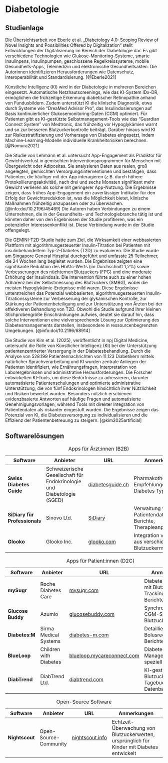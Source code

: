 # Diabetologie

## Studienlage

Die Übersichtsarbeit von Eberle et al. „Diabetology 4.0: Scoping Review of Novel Insights and Possibilities Offered by Digitalization“ stellt Entwicklungen der Digitalisierung im Bereich der Diabetologie dar. Es gibt verschiedene Technologien wie Glukose-Monitoring-Systeme, smarte Insulinpens, Insulinpumpen, geschlossene Regelkreissysteme, mobile Gesundheits-Apps, Telemedizin und elektronische Gesundheitsakten. Die Autorinnen identifizieren Herausforderungen wie Datenschutz, Interoperabilität und Standardisierung. [@Eberle2021]

Künstliche Intelligenz (KI) wird in der Diabetologie in mehreren Bereichen eingesetzt. Automatische Netzhautscreenings, wie das KI-System IDx-DR, ermöglichen die frühzeitige Erkennung diabetischer Retinopathie anhand von Fundusbildern. Zudem unterstützt KI die klinische Diagnostik, etwa durch Systeme wie "DreaMed Advisor Pro", das Insulindosierungen auf Basis kontinuierlicher Glukosemonitoring-Daten (CGM) optimiert. Für Patienten gibt es KI-gestützte Selbstmanagement-Tools wie das "Guardian Connect System" von Medtronic, das frühzeitig vor Hypoglykämien warnt und so zur besseren Blutzuckerkontrolle beiträgt. Darüber hinaus wird KI zur Risikostratifizierung und Vorhersage von Diabetes eingesetzt, indem Machine-Learning-Modelle individuelle Krankheitsrisiken berechnen. [@Nomura2021]

Die Studie von Lehmann et al. untersucht App-Engagement als Prädiktor für Gewichtsverlust in gemischten Interventionsprogrammen für Menschen mit Übergewicht oder Adipositas. Sie analysieren Daten aus realen, groß angelegten, gemischten Versorgungsinterventionen und bestätigen, dass Patienten, die häufiger mit der App interagieren (z.B. durch höhere Protokollierungsaktivität), nach drei und sechs Monaten signifikant mehr Gewicht verlieren als solche mit geringerer App-Nutzung. Die Ergebnisse zeigen, dass frühes App-Engagement ein zuverlässiger Indikator für den Erfolg der Gewichtsreduktion ist, was die Möglichkeit bietet, klinische Maßnahmen frühzeitig anzupassen oder zu überwachen. [@info:doi/10.2196/45469] Die Autoren haben Verbindungen zu einem Unternehmen, die in der Gesundheits- und Technologiebranche tätig ist und könnten daher von den Ergebnissen der Studie profitieren, was ein potenzieller Interessenkonflikt ist. Diese Verbindung wurde in der Studie offengelegt.

Die GEMINI-T2D-Studie hatte zum Ziel, die Wirksamkeit einer webbasierten Plattform mit algorithmusgesteuerter Insulin-Titration bei Patienten mit insulinbehandeltem Typ-2-Diabetes (T2D) zu evaluieren. Die Studie wurde am Singapore General Hospital durchgeführt und umfasste 25 Teilnehmer, die 24 Wochen lang begleitet wurden. Die Ergebnisse zeigten eine signifikante Reduktion des HbA1c-Werts (im Durchschnitt 1,2%) sowie Verbesserungen des nüchternen Blutzuckers (FPG) und eine moderate Erhöhung der Insulindosis. Die Intervention führte auch zu einer hohen Adhärenz bei der Selbstmessung des Blutzuckers (SMBG), wobei die meisten Hypoglykämie-Ereignisse mild waren. Diese Ergebnisse unterstreichen das Potenzial webbasierten, algorithmusgesteuerten Insulin-Titrationssysteme zur Verbesserung der glykämischen Kontrolle, zur Stärkung der Patientenbeteiligung und zur Unterstützung von Ärzten bei der effektiveren Behandlung von T2D. Obwohl die Studie aufgrund ihrer kleinen Stichprobengröße Einschränkungen aufwies, deutet sie darauf hin, dass solche Interventionen eine vielversprechende Lösung zur Optimierung des Diabetesmanagements darstellen, insbesondere in ressourcenbegrenzten Umgebungen. [@info:doi/10.2196/68914]

Die Studie von Kim et al. (2025), veröffentlicht in npj Digital Medicine, untersucht die Rolle von Künstlicher Intelligenz (KI) bei der Unterstützung patientenzentrierter Versorgung in der Diabetesbehandlung. Durch die Analyse von 528.199 Patientennachrichten von 11.123 Diabetikern mittels natürlicher Sprachverarbeitung und KI wurden zentrale Anliegen der Patienten identifiziert, wie Ernährungsfragen, Interpretation von Laborergebnissen und administrative Herausforderungen. Die Forscher entwickelten KI-Tools, um diese Bedürfnisse zu adressieren, darunter automatisierte Patientenschulungen und optimierte administrative Unterstützung, die von fünf Endokrinologen hinsichtlich ihrer Nützlichkeit und Risiken bewertet wurden. Besonders nützlich erschienen evidenzbasierte Antworten auf häufige Fragen und automatisierte Genehmigungsvorlagen, während Tools mit direkter Integration von Patientendaten als riskanter eingestuft wurden. Die Ergebnisse zeigen das Potenzial von KI, die Diabetesversorgung zu individualisieren und die Effizienz der Patientenbetreuung zu steigern. [@kim2025artificial]

## Softwarelösungen

| Software                  | Anbieter                                   | URL                                          | Anmerkungen                                                                                     |
|---------------------------|-------------------------------------------|----------------------------------------------|------------------------------------------------------------------------------------------------|
| **Swiss Diabetes Guide**  | Schweizerische Gesellschaft für Endokrinologie und Diabetologie (SGED) | [diabetesguide.ch](https://www.diabetesguide.ch/de/about) | Pharmakotherapie-Empfehlungen für Diabetes Typ 2                                              |
| **SiDiary für Professionals** | Sinovo Ltd.                           | [SiDiary](https://www.sidiary.de)          | Verwaltung von Patientendaten, Berichte, Therapieanpassung                                    |
| **Glooko**               | Glooko Inc.                                | [glooko.com](https://www.glooko.com)       | Integration von Daten aus verschiedenen Blutzuckermessgeräten                                 |

: Apps für Ärzt:innen (B2B)

| Software        | Anbieter                          | URL                                          | Anmerkungen                                                                                     |
|----------------|----------------------------------|----------------------------------------------|------------------------------------------------------------------------------------------------|
| **mySugr**     | Roche Diabetes Care             | [mysugr.com](https://mysugr.com)            | Diabetes-Tagebuch mit Blutzucker-Tracking und Berichten                                         |
| **Glucose Buddy** | Azumio                        | [glucosebuddy.com](https://www.glucosebuddy.com/) | Synchronisation mit CGM-Systemen, Blutzuckerprotokoll                                          |
| **Diabetes:M** | Sirma Medical Systems           | [diabetes-m.com](https://diabetes-m.com/)   | Detaillierte Analyse, Bolusrechner, Berichte                                                                                                          |
| **BlueLoop**   | Children with Diabetes         | [blueloop.mycareconnect.com](https://blueloop.mycareconnect.com/) | Diabetes-Management speziell für Kinder                                                        |
| **DiabTrend**  | DiabTrend Ltd.                  | [diabtrend.com](https://diabtrend.com/)     | KI-gestützte Blutzuckerprognose, Tagebuch, Rezept-Datenbank                                    |

: Apps für Patient:innen (D2C)

| Software        | Anbieter                          | URL                                          | Anmerkungen                                                                                     |
|----------------|----------------------------------|----------------------------------------------|------------------------------------------------------------------------------------------------|
| **Nightscout**           | Open-Source-Community                      | [nightscout.info](http://www.nightscout.info/) | Echtzeit-Überwachung von Blutzuckerwerten, ursprünglich für Kinder mit Diabetes entwickelt  |

: Open-Source Software
